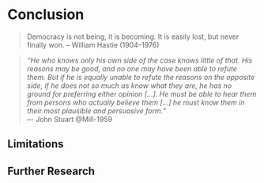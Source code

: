 # Conclusion

> Democracy is not being, it is becoming.
> It is easily lost, but never finally won.
> -- William Hastie (1904--1976)

<!-- THIS stuff, what I am dreaming of, just simply does not scale very well. That is a problem, be honest about that -->

<!-- - what does this add to the debate on the *crises of the welfare/tax state*? -->
<!--    - what does this add to the debate on the *crises of pluralist/representative democracy*? -->

> *"He who knows only his own side of the case knows little of that. 
> His reasons may be good, and no one may have been able to refute them. 
> But if he is equally unable to refute the reasons on the opposite side, if he does not so much as know what they are, he has no ground for preferring either opinion [...]. 
> He must be able to hear them from persons who actually believe them [...] he must know them in their most plausible and persuasive form."*  
> –- John Stuart @Mill-1959

<!-- [ ] you won't get there entirely (fung on revolution and deliberation) -->

<!-- Note somewhere that risk (for example, Beck) may be another topic for deliberation. Here, too, people have systematic misunderstandings (Kahnemann 2012), and it's about power (Paul Slovic) but there are also some truths (Sunstein), it's the same conflict between objective truth and relative truths and autonomy. -->


<!-- Dr.~Pangloss is really giving optimism a bad name. If anyone is an optimist, it's Candide: ``Let us cultivate our garden.''. -->
<!-- get Cervantes here: the sickest/craziest person is whoever accepts the world as it is, not as it ought to be. -->


<!-- really be hard about this: this is a charge that civicon (thin leftiest supporter) also faces: does it just mullify dissent? -->
<!-- - feminist critique: mullifying critique -->
<!-- but, I would argue, it mullifies dissent not because of learning phases, but because there was not enough -->
<!-- My answer out of that is actually - counterintuitively -- longer, deeper, learning.
actually this is a somewhat fundamental addition: it's not just "facilitating dialogue" (whoch is what deliberation seems to degenerate into) – we need "didactiv reduction"; again the schools for democracy goes quite deep here. -->

<!-- deliberation is messy, it's not fast, and it does not scale, that is just the way of the lifeworld.
programming is much nicer.
but it's not clear that we can do without this -->


## Limitations

<!-- limitation: there wer eno liberals! -->

<!-- limitation: did not really get into the whole ses-status / different cognitive ability Stufentarif
If, even under the brand of liberal democracy most demanding of political autonomy, people of lower cognitive ability or socio-economic status were to misunderstand taxation, be unable to engage in reciprocally comprehensible argument and as a result, opt for taxes against their material interest, social inequality research would face a whole new process of perpetuating privilege.
Not only as social scientists, but as citizens, too, we must know how no one gets left behind in our schools of democracy [@DeTocqueville1840; @Rosenberg-2002-aa].
Liberal democracy, at bottom, requires that political participation *can* be made autonomous from power, status and wealth, and on this condition hinges the feasibility of liberalism as a political philosophy [@GutmannThompson-2004-aa K1431]. -->


## Further Research

<!-- ittq? -->
<!-- poll q dims separately -->

<!-- Ideal: Citizen Scientists
this could be down for a longer period of time, maybe several weeks per year, and these people would return to their communities and be knowledge about some things in great detail.
It’s not so much about teaching these people what’s going on, but about making them ask their own questions – they become, rather than learn from scientists.
Oddly, these lay scientists may be the bests scientists all around; because they are pragmatic, and they are unencumbered by strategic considerations that all to often plague the modern economy. -->
